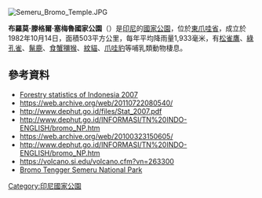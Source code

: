 {{No footnotes|time=2021-04-09T03:22:19+00:00}}
[[Image:Semeru_Bromo_Temple.JPG|right]]
{{coord|8|1|S|112|55|E|display=title}}

'''布羅莫·滕格爾·塞梅魯國家公園'''（{{lang-id|Taman Nasional Bromo Tengger Semeru}}）是[[印尼|印尼]]的[[國家公園|國家公園]]，位於[[東爪哇省|東爪哇省]]，成立於1982年10月14日，面積503平方公里，每年平均降雨量1,933毫米，有[[松雀鷹|松雀鷹]]、[[綠孔雀|綠孔雀]]、[[鬣鹿|鬣鹿]]、[[食蟹獼猴|食蟹獼猴]]、[[紋貓|紋貓]]、[[爪哇豹|爪哇豹]]等哺乳類動物棲息。

==參考資料==
*[http://www.dephut.go.id/files/Stat_2007.pdf Forestry statistics of Indonesia 2007] {{Wayback|url=http://www.dephut.go.id/files/Stat_2007.pdf |date=20110722080540 }}
* https://web.archive.org/web/20110722080540/
* http://www.dephut.go.id/files/Stat_2007.pdf {{Wayback|url=http://www.dephut.go.id/files/Stat_2007.pdf |date=20110722080540 }}
* http://www.dephut.go.id/INFORMASI/TN%20INDO-ENGLISH/bromo_NP.htm {{Wayback|url=http://www.dephut.go.id/INFORMASI/TN%20INDO-ENGLISH/bromo_NP.htm |date=20100323150605 }}
* https://web.archive.org/web/20100323150605/
* http://www.dephut.go.id/INFORMASI/TN%20INDO-ENGLISH/bromo_NP.htm {{Wayback|url=http://www.dephut.go.id/INFORMASI/TN%20INDO-ENGLISH/bromo_NP.htm |date=20100323150605 }}
* https://volcano.si.edu/volcano.cfm?vn=263300 {{Wayback|url=https://volcano.si.edu/volcano.cfm?vn=263300 |date=20201106214830 }}
*[https://web.archive.org/web/20100323150605/http://www.dephut.go.id/INFORMASI/TN%20INDO-ENGLISH/bromo_NP.htm Bromo Tengger Semeru National Park]

{{Indonesia-geo-stub}}
[[Category:印尼國家公園|Category:印尼國家公園]]